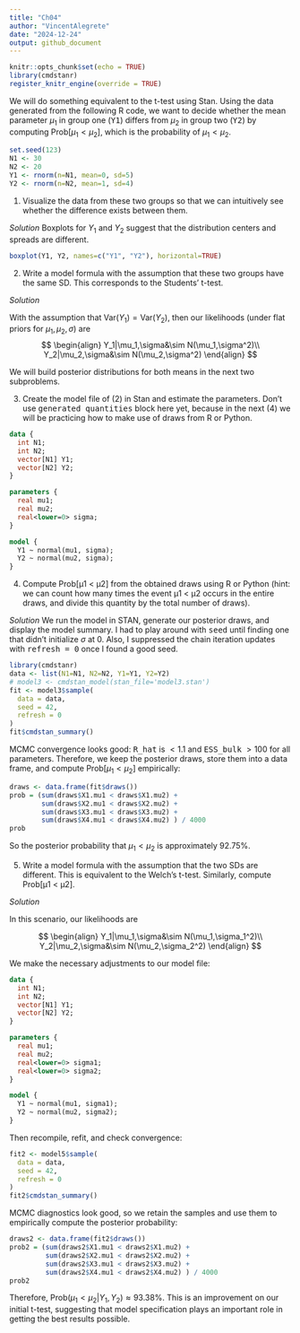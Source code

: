 ```yaml
---
title: "Ch04"
author: "VincentAlegrete"
date: "2024-12-24"
output: github_document
---
```


```r
knitr::opts_chunk$set(echo = TRUE)
library(cmdstanr)
register_knitr_engine(override = TRUE)
```

We will do something equivalent to the t-test using Stan. Using the data generated from the following R code, we want to decide whether the mean parameter $\mu_1$ in group one (<tt>Y1</tt>) differs from $\mu_2$ in group two (<tt>Y2</tt>) by computing $\text{Prob}[\mu_1 < \mu_2]$, which is the probability of $\mu_1 < \mu_2$.

```r
set.seed(123)
N1 <- 30
N2 <- 20
Y1 <- rnorm(n=N1, mean=0, sd=5)
Y2 <- rnorm(n=N2, mean=1, sd=4)
```

(1) Visualize the data from these two groups so that we can intuitively see whether the difference exists between them.

<i>Solution</i> Boxplots for $Y_1$ and $Y_2$ suggest that the distribution centers and spreads are different.

```r
boxplot(Y1, Y2, names=c("Y1", "Y2"), horizontal=TRUE)
```

(2) Write a model formula with the assumption that these two groups have the same SD. This corresponds to the Students’ t-test.

<i>Solution</i>

With the assumption that $\text{Var}(Y_1)=\text{Var}(Y_2)$, then our likelihoods (under flat priors for $\mu_1,\mu_2,\sigma$) are
$$
\begin{align}
Y_1|\mu_1,\sigma&\sim N(\mu_1,\sigma^2)\\
Y_2|\mu_2,\sigma&\sim N(\mu_2,\sigma^2)
\end{align}
$$

We will build posterior distributions for both means in the next two subproblems.

(3) Create the model file of (2) in Stan and estimate the parameters. Don’t use <tt>generated quantities</tt> block here yet, because in the next (4) we will be practicing how to make use of draws from R or Python.

```stan
data {
  int N1;
  int N2;
  vector[N1] Y1;
  vector[N2] Y2;
}

parameters {
  real mu1;
  real mu2;
  real<lower=0> sigma;
}

model {
  Y1 ~ normal(mu1, sigma);
  Y2 ~ normal(mu2, sigma);
}
```


(4) Compute Prob[μ1 < μ2] from the obtained draws using R or Python (hint: we can count how many times the event μ1 < μ2 occurs in the entire draws, and divide this quantity by the total number of draws).

<i>Solution</i> We run the model in STAN, generate our posterior draws, and display the model summary. I had to play around with <tt>seed</tt> until finding one that didn't initialize $\sigma$ at 0. Also, I suppressed the chain iteration updates with <tt>refresh = 0</tt> once I found a good seed. 

```r
library(cmdstanr)
data <- list(N1=N1, N2=N2, Y1=Y1, Y2=Y2)
# model3 <- cmdstan_model(stan_file='model3.stan')
fit <- model3$sample(
  data = data, 
  seed = 42,
  refresh = 0
)
fit$cmdstan_summary()
```

MCMC convergence looks good: <tt>R_hat</tt> is $<1.1$ and <tt>ESS_bulk</tt> $>100$ for all parameters. Therefore, we keep the posterior draws, store them into a data frame, and compute $\text{Prob}[\mu_1 < \mu_2]$ empirically:

```r
draws <- data.frame(fit$draws())
prob = (sum(draws$X1.mu1 < draws$X1.mu2) +
        sum(draws$X2.mu1 < draws$X2.mu2) +
        sum(draws$X3.mu1 < draws$X3.mu2) +
        sum(draws$X4.mu1 < draws$X4.mu2) ) / 4000
prob
```

So the posterior probability that $\mu_1 < \mu_2$ is approximately $92.75\%$. 

(5) Write a model formula with the assumption that the two SDs are different. This is equivalent to the Welch’s t-test. Similarly, compute Prob[μ1 < μ2].

<i>Solution</i> 

In this scenario, our likelihoods are

$$
\begin{align}
Y_1|\mu_1,\sigma&\sim N(\mu_1,\sigma_1^2)\\
Y_2|\mu_2,\sigma&\sim N(\mu_2,\sigma_2^2)
\end{align}
$$

We make the necessary adjustments to our model file:

```stan
data {
  int N1;
  int N2;
  vector[N1] Y1;
  vector[N2] Y2;
}

parameters {
  real mu1;
  real mu2;
  real<lower=0> sigma1;
  real<lower=0> sigma2;
}

model {
  Y1 ~ normal(mu1, sigma1);
  Y2 ~ normal(mu2, sigma2);
}

```

Then recompile, refit, and check convergence:

```r
fit2 <- model5$sample(
  data = data, 
  seed = 42,
  refresh = 0
)
fit2$cmdstan_summary()
```

MCMC diagnostics look good, so we retain the samples and use them to empirically compute the posterior probability:

```r
draws2 <- data.frame(fit2$draws())
prob2 = (sum(draws2$X1.mu1 < draws2$X1.mu2) +
         sum(draws2$X2.mu1 < draws2$X2.mu2) +
         sum(draws2$X3.mu1 < draws2$X3.mu2) +
         sum(draws2$X4.mu1 < draws2$X4.mu2) ) / 4000
prob2
```

Therefore, $\text{Prob}(\mu_1<\mu_2|Y_1,Y_2)\approx 93.38\%$. This is an improvement on our initial t-test, suggesting that model specification plays an important role in getting the best results possible.